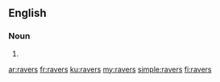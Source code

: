 ==English==

===Noun===
{{head|en|plural}}

# {{plural of|raver|lang=en}}

[[ar:ravers]]
[[fr:ravers]]
[[ku:ravers]]
[[my:ravers]]
[[simple:ravers]]
[[fi:ravers]]